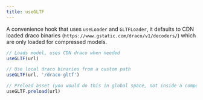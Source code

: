 ```yaml
---
title: useGLTF
---
```


A convenience hook that uses `useLoader` and `GLTFLoader`, it defaults to CDN loaded draco binaries (`https://www.gstatic.com/draco/v1/decoders/`) which are only loaded for compressed models.

```jsx
// Loads model, uses CDN draco when needed
useGLTF(url)

// Use local draco binaries from a custom path
useGLTF(url, '/draco-gltf')

// Preload asset (you would do this in global space, not inside a component!)
useGLTF.preload(url)
```

<StoryBookLink link="loaders-gltf" />

<StoryBookEmbed id="loaders-gltf" />
